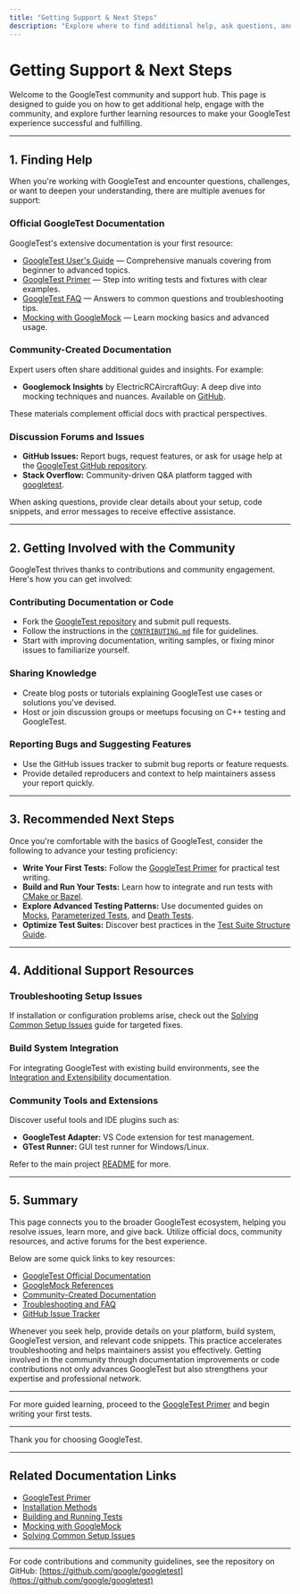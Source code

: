 ```yaml
---
title: "Getting Support & Next Steps"
description: "Explore where to find additional help, ask questions, and get involved with the community. Links to further documentation, support resources, and community-driven documentation."
---
```


# Getting Support & Next Steps

Welcome to the GoogleTest community and support hub. This page is designed to guide you on how to get additional help, engage with the community, and explore further learning resources to make your GoogleTest experience successful and fulfilling.

---

## 1. Finding Help

When you're working with GoogleTest and encounter questions, challenges, or want to deepen your understanding, there are multiple avenues for support:

### Official GoogleTest Documentation

GoogleTest's extensive documentation is your first resource:

- [GoogleTest User's Guide](https://google.github.io/googletest/) — Comprehensive manuals covering from beginner to advanced topics.
- [GoogleTest Primer](https://google.github.io/googletest/primer.html) — Step into writing tests and fixtures with clear examples.
- [GoogleTest FAQ](https://google.github.io/googletest/faq.html) — Answers to common questions and troubleshooting tips.
- [Mocking with GoogleMock](https://google.github.io/googletest/gmock_for_dummies.html) — Learn mocking basics and advanced usage.

### Community-Created Documentation

Expert users often share additional guides and insights. For example:

- **Googlemock Insights** by ElectricRCAircraftGuy: A deep dive into mocking techniques and nuances. Available on [GitHub](https://github.com/ElectricRCAircraftGuy/eRCaGuy_dotfiles/blob/master/googletest/insights.md).

These materials complement official docs with practical perspectives.

### Discussion Forums and Issues

- **GitHub Issues:** Report bugs, request features, or ask for usage help at the [GoogleTest GitHub repository](https://github.com/google/googletest/issues).
- **Stack Overflow:** Community-driven Q&A platform tagged with [googletest](https://stackoverflow.com/questions/tagged/googletest).

When asking questions, provide clear details about your setup, code snippets, and error messages to receive effective assistance.

---

## 2. Getting Involved with the Community

GoogleTest thrives thanks to contributions and community engagement. Here's how you can get involved:

### Contributing Documentation or Code

- Fork the [GoogleTest repository](https://github.com/google/googletest) and submit pull requests.
- Follow the instructions in the [`CONTRIBUTING.md`](https://github.com/google/googletest/blob/main/CONTRIBUTING.md) file for guidelines.
- Start with improving documentation, writing samples, or fixing minor issues to familiarize yourself.

### Sharing Knowledge

- Create blog posts or tutorials explaining GoogleTest use cases or solutions you've devised.
- Host or join discussion groups or meetups focusing on C++ testing and GoogleTest.

### Reporting Bugs and Suggesting Features

- Use the GitHub issues tracker to submit bug reports or feature requests.
- Provide detailed reproducers and context to help maintainers assess your report quickly.

---

## 3. Recommended Next Steps

Once you're comfortable with the basics of GoogleTest, consider the following to advance your testing proficiency:

- **Write Your First Tests:** Follow the [GoogleTest Primer](https://google.github.io/googletest/primer.html) for practical test writing.
- **Build and Run Your Tests:** Learn how to integrate and run tests with [CMake or Bazel](https://google.github.io/googletest/setup-installation/installation-methods.html).
- **Explore Advanced Testing Patterns:** Use documented guides on [Mocks](https://google.github.io/googletest/gmock_for_dummies.html), [Parameterized Tests](https://google.github.io/googletest/advanced#value-parameterized-tests), and [Death Tests](https://google.github.io/googletest/death-tests).
- **Optimize Test Suites:** Discover best practices in the [Test Suite Structure Guide](https://google.github.io/googletest/best-practices.html).

---

## 4. Additional Support Resources

### Troubleshooting Setup Issues

If installation or configuration problems arise, check out the [Solving Common Setup Issues](https://google.github.io/googletest/troubleshooting/common-setup-issues.html) guide for targeted fixes.

### Build System Integration

For integrating GoogleTest with existing build environments, see the [Integration and Extensibility](https://google.github.io/googletest/system-design/integration-points.html) documentation.

### Community Tools and Extensions

Discover useful tools and IDE plugins such as:

- **GoogleTest Adapter:** VS Code extension for test management.
- **GTest Runner:** GUI test runner for Windows/Linux.

Refer to the main project [README](https://github.com/google/googletest#related-open-source-projects) for more.

---

## 5. Summary

This page connects you to the broader GoogleTest ecosystem, helping you resolve issues, learn more, and give back. Utilize official docs, community resources, and active forums for the best experience.

Below are some quick links to key resources:

- [GoogleTest Official Documentation](https://google.github.io/googletest/)
- [GoogleMock References](https://google.github.io/googletest/gmock_for_dummies.html)
- [Community-Created Documentation](https://github.com/ElectricRCAircraftGuy/eRCaGuy_dotfiles/blob/master/googletest/insights.md)
- [Troubleshooting and FAQ](https://google.github.io/googletest/troubleshooting/common-setup-issues.html)
- [GitHub Issue Tracker](https://github.com/google/googletest/issues)

<Tip>
Whenever you seek help, provide details on your platform, build system, GoogleTest version, and relevant code snippets. This practice accelerates troubleshooting and helps maintainers assist you effectively.
</Tip>

<Note>
Getting involved in the community through documentation improvements or code contributions not only advances GoogleTest but also strengthens your expertise and professional network.
</Note>

---

For more guided learning, proceed to the [GoogleTest Primer](https://google.github.io/googletest/primer.html) and begin writing your first tests.

---

Thank you for choosing GoogleTest.

---

## Related Documentation Links

- [GoogleTest Primer](https://google.github.io/googletest/primer.html)
- [Installation Methods](https://google.github.io/googletest/setup-installation/installation-methods.html)
- [Building and Running Tests](https://google.github.io/googletest/first-test-experience/building-and-running-tests.html)
- [Mocking with GoogleMock](https://google.github.io/googletest/gmock_for_dummies.html)
- [Solving Common Setup Issues](https://google.github.io/googletest/troubleshooting/common-setup-issues.html)

---

For code contributions and community guidelines, see the repository on GitHub: [https://github.com/google/googletest](https://github.com/google/googletest)


